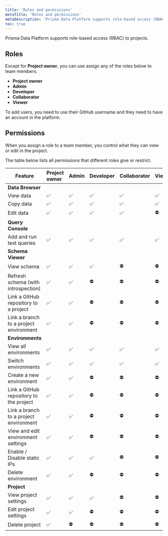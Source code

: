 ```yaml
---
title: 'Roles and permissions'
metaTitle: 'Roles and permissions'
metaDescription: 'Prisma Data Platform supports role-based access (RBAC) to projects. You can use the Project owner, Admin, Developer, Collaborator, and Viewer roles to assign to team members and control which parts of the project they can only view or edit.'
toc: true
---
```


<TopBlock>

Prisma Data Platform supports role-based access (RBAC) to projects.

</TopBlock>

## Roles

Except for **Project owner**, you can use assign any of the roles below to team members.

- **Project owner**
- **Admin**
- **Developer**
- **Collaborator**
- **Viewer**

To add users, you need to use their GitHub username and they need to have an account in the platform.

## Permissions

When you assign a role to a team member, you control what they can view or edit in the project.

The table below lists all permissions that different roles give or restrict.

| Feature                                 | Project owner | Admin | Developer | Collaborator | Viewer |
| --------------------------------------- | :------------ | :---- | :-------- | :----------- | :----- |
| **Data Browser**                        |               |       |           |              |        |
| View data                               | ✅            | ✅     | ✅        | ✅           | ✅      |
| Copy data                               | ✅            | ✅     | ✅        | ✅           | ✅      |
| Edit data                               | ✅            | ✅     | ✅        | ✅           | ⛔️      |
| **Query Console**                       |               |       |           |              |        |
| Add and run test queries                | ✅            | ✅     | ✅        | ✅           | ✅      |
| **Schema Viewer**                       |               |       |           |              |        |
| View schema                             | ✅            | ✅     | ✅        | ⛔️           | ⛔️      |
| Refresh schema (with introspection)       | ✅            | ✅     | ⛔️        | ⛔️           | ⛔️      |
| Link a GitHub repository to a project   | ✅            | ✅     | ⛔️        | ⛔️           | ⛔️      |
| Link a branch to a project environment  | ✅            | ✅     | ⛔️        | ⛔️           | ⛔️      |
| **Environments**                        |               |       |           |              |        |
| View all environments                   | ✅            | ✅     | ✅        | ✅           | ✅      |
| Switch environments                     | ✅            | ✅     | ✅        | ✅           | ✅      |
| Create a new environment                | ✅            | ✅     | ⛔️        | ⛔️           | ⛔️      |
| Link a GitHub repository to the project | ✅            | ✅     | ⛔️        | ⛔️           | ⛔️      |
| Link a branch to a project environment  | ✅            | ✅     | ⛔️        | ⛔️           | ⛔️      |
| View and edit environment settings      | ✅            | ✅     | ⛔️        | ⛔️           | ⛔️      |
| Enable / Disable static IPs             | ✅            | ✅     | ✅        | ⛔️           | ⛔️      |
| Delete environment                      | ✅            | ✅     | ⛔️        | ⛔️           | ⛔️      |
| **Project**                             |               |       |           |              |        |
| View project settings                   | ✅            | ✅     | ✅        | ⛔️           | ⛔️      |
| Edit project settings                   | ✅            | ✅     | ⛔️        | ⛔️           | ⛔️      |
| Delete project                          | ✅            | ⛔️     | ⛔️        | ⛔️           | ⛔️      |
